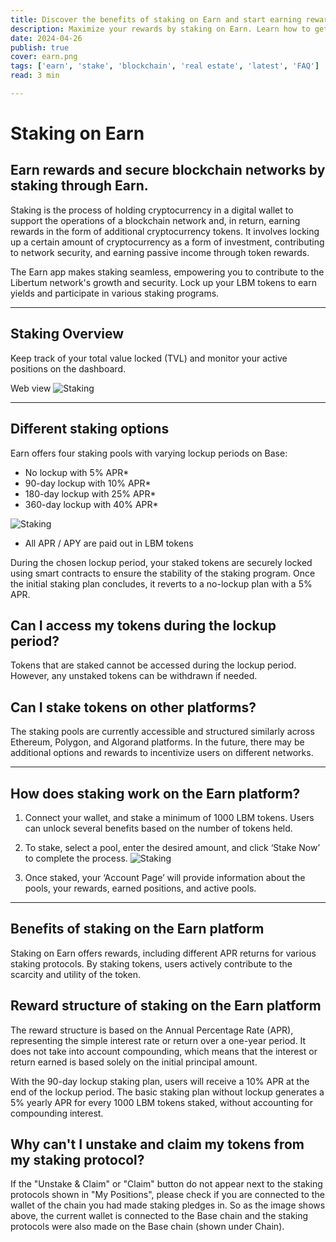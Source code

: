 ```yaml
---
title: Discover the benefits of staking on Earn and start earning rewards
description: Maximize your rewards by staking on Earn. Learn how to get started with staking your LBM tokens.
date: 2024-04-26
publish: true
cover: earn.png
tags: ['earn', 'stake', 'blockchain', 'real estate', 'latest', 'FAQ']
read: 3 min

---
```



# Staking on Earn
## Earn rewards and secure blockchain networks by staking through Earn.

Staking is the process of holding cryptocurrency in a digital wallet to support the operations of a blockchain network and, in return, earning rewards in the form of additional cryptocurrency tokens. It involves locking up a certain amount of cryptocurrency as a form of investment, contributing to network security, and earning passive income through token rewards.


The Earn app makes staking seamless, empowering you to contribute to the Libertum network's growth and security. Lock up your LBM tokens to earn yields and participate in various staking programs.


---

## Staking Overview
Keep track of your total value locked (TVL) and monitor your active positions on the dashboard.


Web view
![Staking](./image1.png)

---

## Different staking options
 Earn offers four staking pools with varying lockup periods on Base:
- No lockup with 5% APR*
- 90-day lockup with 10% APR*
- 180-day lockup with 25% APR*
- 360-day lockup with 40% APR*

![Staking](./image2.png)
* All APR / APY are paid out in LBM tokens

During the chosen lockup period, your staked tokens are securely locked using smart contracts to ensure the stability of the staking program. Once the initial staking plan concludes, it reverts to a no-lockup plan with a 5% APR.


## Can I access my tokens during the lockup period?

Tokens that are staked cannot be accessed during the lockup period. However, any unstaked tokens can be withdrawn if needed.


## Can I stake tokens on other platforms?

The staking pools are currently accessible and structured similarly across Ethereum, Polygon, and Algorand platforms. In the future, there may be additional options and rewards to incentivize users on different networks.

---

## How does staking work on the Earn platform?
1. Connect your wallet, and stake a minimum of 1000 LBM tokens. Users can unlock several benefits based on the number of tokens held.
2. To stake, select a pool, enter the desired amount, and click ‘Stake Now’ to complete the process.
![Staking](./image3.png)

3. Once staked, your ‘Account Page’ will provide information about the pools, your rewards, earned positions, and active pools.


---


## Benefits of staking on the Earn platform
Staking on Earn offers rewards, including different APR returns for various staking protocols. By staking tokens, users actively contribute to the scarcity and utility of the token.


## Reward structure of staking on the Earn platform

The reward structure is based on the Annual Percentage Rate (APR), representing the simple interest rate or return over a one-year period. It does not take into account compounding, which means that the interest or return earned is based solely on the initial principal amount.


With the 90-day lockup staking plan, users will receive a 10% APR at the end of the lockup period. The basic staking plan without lockup generates a 5% yearly APR for every 1000 LBM tokens staked, without accounting for compounding interest.


## Why can't I unstake and claim my tokens from my staking protocol?
If the "Unstake & Claim" or "Claim" button do not appear next to the staking protocols shown in "My Positions", please check if you are connected to the wallet of the chain you had made staking pledges in. So as the image shows above, the current wallet is connected to the Base chain and the staking protocols were also made on the Base chain (shown under Chain).

